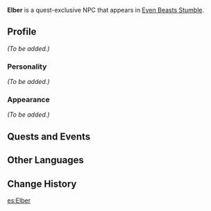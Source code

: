 {{Character Infobox
|type             = Quest NPC
|image            = NPC Elber.png
|region           = Sumeru
}}
'''Elber''' is a quest-exclusive NPC that appears in [[Even Beasts Stumble]].

==Profile==
<!-- Detailed story/lore information goes here. -->
''(To be added.)''

===Personality===
''(To be added.)''

===Appearance===
<!-- Keep appearance section short and concise. Limit to 2 paragraphs with 3-4 sentences each. -->
''(To be added.)''

==Quests and Events==
{{Quests and Events}}
<!--
==Trivia==
* 
-->
==Other Languages==
{{Other Languages
|default_hidden = 1
|en      = Elber
|zhs     = 阿尔伯
|zhs_rm  = Ā'ěrbó
|zht     = 阿爾伯
|zht_rm  = Ā'ěrbó
|ja      = エルバー
|ja_rm   = Erubaa
|ko      = 에우베르
|ko_rm   = E'ubereu
|es      = Elber
|fr      = Elber
|ru      = Элбер
|th      = Elber
|vi      = Elber
|de      = Elber
|id      = Elber
|pt      = Elber
|tr      = Elber
|it      = Elber
}}

==Change History==
{{Change History|3.0}}
<!--
==References==
{{Reflist}}
-->

[[es:Elber]]